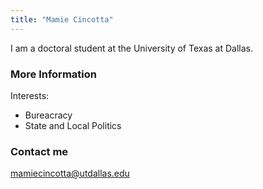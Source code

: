 ---
title: "Mamie Cincotta"
---

I am a doctoral student at the University of Texas at Dallas.

### More Information

Interests:

-   Bureacracy
-   State and Local Politics

### Contact me

[mamiecincotta\@utdallas.edu](mailto:mamiecincotta@utdallas.edu)
